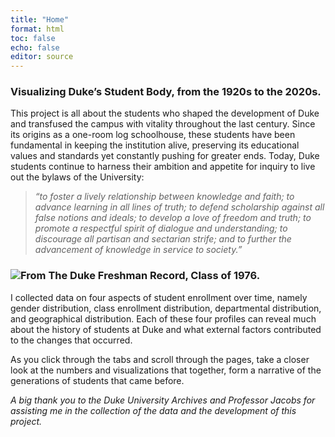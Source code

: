 ```yaml
---
title: "Home"
format: html
toc: false
echo: false
editor: source
---
```


### Visualizing Duke's Student Body, from the 1920s to the 2020s.

This project is all about the students who shaped the development of Duke and transfused the campus with vitality throughout the last century. Since its origins as a one-room log schoolhouse, these students have been fundamental in keeping the institution alive, preserving its educational values and standards yet constantly pushing for greater ends. Today, Duke students continue to harness their ambition and appetite for inquiry to live out the bylaws of the University:

> *"to foster a lively relationship between knowledge and faith; to advance learning in all lines of truth; to defend scholarship against all false notions and ideals; to develop a love of freedom and truth; to promote a respectful spirit of dialogue and understanding; to discourage all partisan and sectarian strife; and to further the advancement of knowledge in service to society."*

### ![From The Duke Freshman Record, Class of 1976.](images/dul1.ark__13960_t4fn2c63x-seq_11.jpg)

I collected data on four aspects of student enrollment over time, namely gender distribution, class enrollment distribution, departmental distribution, and geographical distribution. Each of these four profiles can reveal much about the history of students at Duke and what external factors contributed to the changes that occurred.

As you click through the tabs and scroll through the pages, take a closer look at the numbers and visualizations that together, form a narrative of the generations of students that came before.

*A big thank you to the Duke University Archives and Professor Jacobs for assisting me in the collection of the data and the development of this project.*

